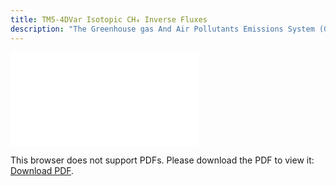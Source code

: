 ```yaml
---
title: TM5-4DVar Isotopic CH₄ Inverse Fluxes
description: "The Greenhouse gas And Air Pollutants Emissions System (GRA2PES) dataset at the GHG Center is an aggregated, regridded, monthly high-resolution (0.036 x 0.036°) data product with emissions of both greenhouse gases and air pollutants developed in a consistent framework. The dataset contains emissions over the contiguous United States covering major anthropogenic sectors, including energy, industrial fuel combustion and processes, commercial and residential combustion, oil and gas production, on-road and off-road transportation, etc. (see Table 1 in the Scientific Details section below for a full sector list). Fossil fuel CO2 (ffCO2) emissions are developed along with those of air pollutants including CO, NOx, SOx, and PM2.5 with consistency in spatial and temporal distributions. Emissions by sectors are grouped into point and area sources, reported as column totals in units of metric tons per km2 per month. Spatial-temporal surrogates are developed to distribute CO2 emissions to grid cells to keep consistency between greenhouse gases and air quality species. The current version of GRA2PES is for 2021. Long-term emissions and more greenhouse gas species (e.g., methane) are under development and will be added in the future."
---
```

<object data="./reports/gra2pes-ghg-monthgrid-v1_Processing and Verification Report.pdf" type="application/pdf" width="1024px" height="1000px">
    <embed src="./reports/tm54dvar-ch4flux-monthgrid-v1_Processing and Verification Report.pdf">
        <p>This browser does not support PDFs. Please download the PDF to view it: <a href="./reports/gra2pes-ghg-monthgrid-v1_Processing and Verification Report.pdf">Download PDF</a>.</p>
    </embed>
</object>